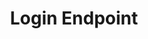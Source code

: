 ---
title: Login Endpoint
openapi: post /auth/login/
description: The JWT Authentication endpoint enables users to obtain JSON Web Tokens (JWT) for secure authentication. Upon successful login, the API provides both an access token and a refresh token encoded as JWTs, allowing authenticated access to protected resources and token renewal for prolonged usage.
sidebarTitle: Obtain JWT Token for Secure Access
---